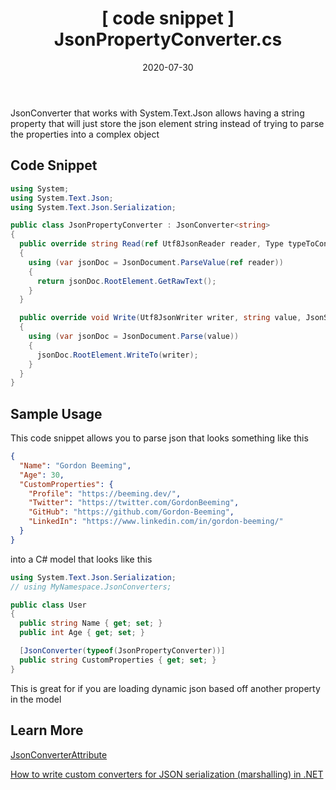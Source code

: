 ﻿---
title: '[ code snippet ] JsonPropertyConverter.cs'
date: 2020-07-30
tags: ['JSON', 'code snippet']
draft: false
summary: 'JsonConverter that works with System.Text.Json allows having a string property that will just store the json element string instead of trying to parse the properties into a complex object'
---


JsonConverter that works with System.Text.Json allows having a string property that will just store the json element string instead of trying to parse the properties into a complex object


## Code Snippet


```csharp
using System;
using System.Text.Json;
using System.Text.Json.Serialization;

public class JsonPropertyConverter : JsonConverter<string>
{
  public override string Read(ref Utf8JsonReader reader, Type typeToConvert, JsonSerializerOptions options)
  {
    using (var jsonDoc = JsonDocument.ParseValue(ref reader))
    {
      return jsonDoc.RootElement.GetRawText();
    }
  }

  public override void Write(Utf8JsonWriter writer, string value, JsonSerializerOptions options)
  {
    using (var jsonDoc = JsonDocument.Parse(value))
    {
      jsonDoc.RootElement.WriteTo(writer);
    }
  }
}
```


## Sample Usage

This code snippet allows you to parse json that looks something like this


```json
{
  "Name": "Gordon Beeming",
  "Age": 30,
  "CustomProperties": {
    "Profile": "https://beeming.dev/",
    "Twitter": "https://twitter.com/GordonBeeming",
    "GitHub": "https://github.com/Gordon-Beeming",
    "LinkedIn": "https://www.linkedin.com/in/gordon-beeming/"
  }
}
```


into a C# model that looks like this


```csharp
using System.Text.Json.Serialization;
// using MyNamespace.JsonConverters;

public class User
{
  public string Name { get; set; }
  public int Age { get; set; }

  [JsonConverter(typeof(JsonPropertyConverter))]
  public string CustomProperties { get; set; }
}
```


This is great for if you are loading dynamic json based off another property in the model


## Learn More

[JsonConverterAttribute](https://docs.microsoft.com/en-us/dotnet/api/system.text.json.serialization.jsonconverterattribute?view=netcore-3.1)

[How to write custom converters for JSON serialization (marshalling) in .NET](https://docs.microsoft.com/en-us/dotnet/standard/serialization/system-text-json-converters-how-to)

